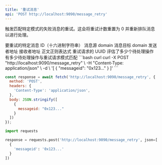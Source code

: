 ```yaml
---
title: '重试消息'
api: 'POST http://localhost:9090/message_retry'
---
```


触发匹配特定模式的失败消息的重试。这会将重试计数重置为 0 并重新排队消息以进行处理。

<Expandable title="请求正文">
  <Expandable title="对象数组">
    <ParamField body="messageid" type="string">
      要重试的特定消息 ID（十六进制字符串）
    </ParamField>
    <ParamField body="origindomain" type="u32">
      消息源 domain
    </ParamField>
    <ParamField body="destinationdomain" type="u32">
      消息目标 domain
    </ParamField>
    <ParamField body="senderaddress" type="string">
      发送者地址
    </ParamField>
    <ParamField body="recipientaddress" type="string">
      接收者地址
    </ParamField>
    <ParamField body="bodyregex" type="string">
      正文正则表达式
    </ParamField>
  </Expandable>
</Expandable>

<Expandable title="响应正文">
  <ResponseField name="uuid" type="string">
    重试请求的 UUID
  </ResponseField>
  <ResponseField name="evaluated" type="usize">
    评估了多少个待处理操作
  </ResponseField>
  <ResponseField name="matched" type="u64">
    有多少待处理操作与重试请求模式匹配
  </ResponseField>
</Expandable>

<RequestExample>
```bash curl
curl -X POST "http://localhost:9090/message_retry" \
  -H "Content-Type: application/json" \
  -d \
'[
  {
    "messageid": "0x123..."
  }
]'
```

```javascript JavaScript
const response = await fetch('http://localhost:9090/message_retry', {
  method: 'POST',
  headers: {
    'Content-Type': 'application/json',
  },
  body: JSON.stringify([
    {
      messageid: "0x123..."
    }
  ])
});
```

```python Python
import requests

response = requests.post('http://localhost:9090/message_retry', json=[
  {
    'messageid': '0x123...'
  }
])
```
</RequestExample>